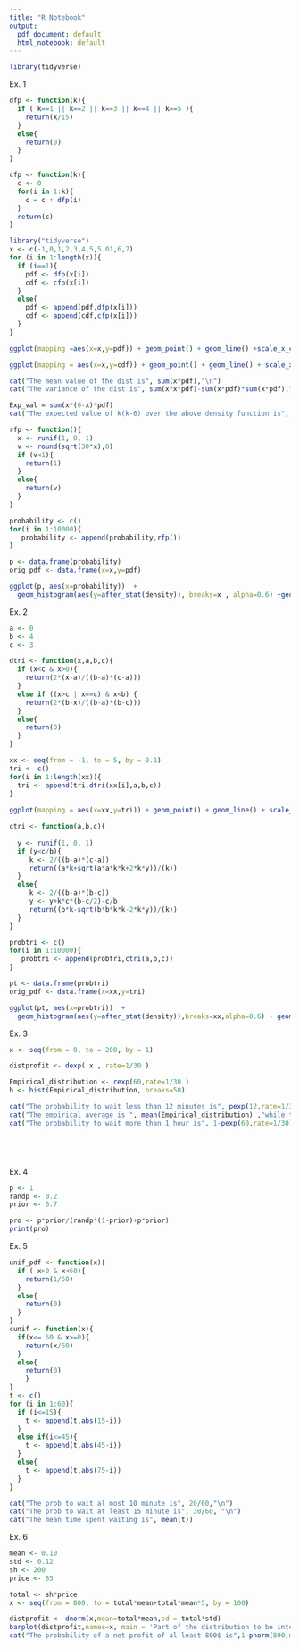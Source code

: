 ```yaml
---
title: "R Notebook"
output:
  pdf_document: default
  html_notebook: default
---
```


```r
library(tidyverse)
```

Ex. 1

```r

dfp <- function(k){
  if ( k==1 || k==2 || k==3 || k==4 || k==5 ){
    return(k/15)
  }
  else{
    return(0)
  }
}

cfp <- function(k){
  c <- 0
  for(i in 1:k){
    c = c + dfp(i)
  }
  return(c) 
}


```

```r
library("tidyverse")
x <- c(-1,0,1,2,3,4,5,5.01,6,7)
for (i in 1:length(x)){
  if (i==1){
    pdf <- dfp(x[i])
    cdf <- cfp(x[i])
  }
  else{
    pdf <- append(pdf,dfp(x[i]))
    cdf <- append(cdf,cfp(x[i]))
  }
}

ggplot(mapping =aes(x=x,y=pdf)) + geom_point() + geom_line() +scale_x_continuous(breaks = scales::pretty_breaks(n = length(x))) +ggtitle("Probability density function")

```

```r
ggplot(mapping = aes(x=x,y=cdf)) + geom_point() + geom_line() + scale_x_continuous(breaks = scales::pretty_breaks(n = length(x))) + ggtitle("Cumulative density function")

```

```r
cat("The mean value of the dist is", sum(x*pdf),"\n")
cat("The variance of the dist is", sum(x*x*pdf)-sum(x*pdf)*sum(x*pdf),"\n")

```

```r

Exp_val = sum(x*(6-x)*pdf)
cat("The expected value of k(k-6) over the above density function is", Exp_val)
```

```r

rfp <- function(){
  x <- runif(1, 0, 1)
  v <- round(sqrt(30*x),0)
  if (v<1){
    return(1)
  }
  else{
    return(v)
  }
}

probability <- c()
for(i in 1:10000){
   probability <- append(probability,rfp())
}

p <- data.frame(probability)
orig_pdf <- data.frame(x=x,y=pdf)

ggplot(p, aes(x=probability))  +
  geom_histogram(aes(y=after_stat(density)), breaks=x , alpha=0.6) +geom_line(data= orig_pdf, aes(x=x,y=pdf)) + ggtitle("Sampled vs. Original Distribution")
```

Ex. 2

```r
a <- 0
b <- 4
c <- 3

dtri <- function(x,a,b,c){
  if (x<c & x>0){
    return(2*(x-a)/((b-a)*(c-a)))
  }
  else if ((x>c | x==c) & x<b) {
    return(2*(b-x)/((b-a)*(b-c)))
  }
  else{
    return(0)
  }
}

xx <- seq(from = -1, to = 5, by = 0.1)
tri <- c()
for(i in 1:length(xx)){
  tri <- append(tri,dtri(xx[i],a,b,c))
}
 
ggplot(mapping = aes(x=xx,y=tri)) + geom_point() + geom_line() + scale_x_continuous(breaks = scales::pretty_breaks(n = length(xx)/5)) +ggtitle("Probability density function")
```

```r

ctri <- function(a,b,c){
  
  y <- runif(1, 0, 1)
  if (y<c/b){
     k <- 2/((b-a)*(c-a))
     return((a*k+sqrt(a*a*k*k+2*k*y))/(k))
  }
  else{
     k <- 2/((b-a)*(b-c))
     y <- y+k*c*(b-c/2)-c/b
     return((b*k-sqrt(b*b*k*k-2*k*y))/(k))
  }
}

probtri <- c()
for(i in 1:10000){
   probtri <- append(probtri,ctri(a,b,c))
}

pt <- data.frame(probtri)
orig_pdf <- data.frame(x=xx,y=tri)

ggplot(pt, aes(x=probtri))  +
  geom_histogram(aes(y=after_stat(density)),breaks=xx,alpha=0.6) + geom_line(data= orig_pdf, aes(x=x,y=tri)) + ggtitle("Sampled vs. Original Distribution")
```

Ex. 3

```r
x <- seq(from = 0, to = 200, by = 1)

distprofit <- dexp( x , rate=1/30 )

Empirical_distribution <- rexp(60,rate=1/30 )
h <- hist(Empirical_distribution, breaks=50)

cat("The probability to wait less than 12 minutes is", pexp(12,rate=1/30),"\n")
cat("The empirical average is ", mean(Empirical_distribution) ,"while the real average is", sum(distprofit*x) ,"\n")
cat("The probability to wait more than 1 hour is", 1-pexp(60,rate=1/30))






```

Ex. 4

```r
p <- 1
randp <- 0.2
prior <- 0.7

pro <- p*prior/(randp*(1-prior)+p*prior)
print(pro)
```

Ex. 5

```r
unif_pdf <- function(x){
  if ( x>0 & x<60){
    return(1/60)
  }
  else{
    return(0)
  }
}
cunif <- function(x){
  if(x<= 60 & x>=0){
    return(x/60)
  }
  else{
    return(0)
    }
}
t <- c()
for (i in 1:60){
  if (i<=15){
    t <- append(t,abs(15-i))
  }
  else if(i<=45){
    t <- append(t,abs(45-i))
  }
  else{
    t <- append(t,abs(75-i))
  }
}

cat("The prob to wait al most 10 minute is", 20/60,"\n")
cat("The prob to wait at least 15 minute is", 30/60, "\n")
cat("The mean time spent waiting is", mean(t))
```

Ex. 6

```r
mean <- 0.10
std <- 0.12
sh <- 200
price <- 85

total <- sh*price
x <- seq(from = 800, to = total*mean+total*mean*5, by = 100)

distprofit <- dnorm(x,mean=total*mean,sd = total*std)
barplot(distprofit,names=x, main = 'Part of the distribution to be integrate')
cat("The probability of a net profit of al least 800$ is",1-pnorm(800,mean=total*mean,sd=total*std))
```
